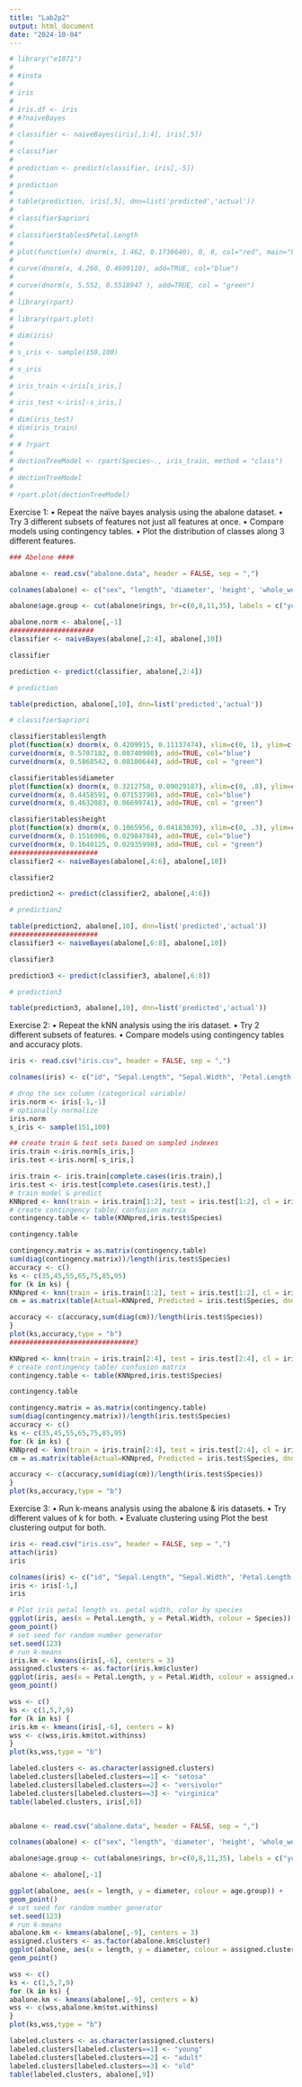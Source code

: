 ```yaml
---
title: "Lab2p2"
output: html_document
date: "2024-10-04"
---
```


```r
# library("e1071")
# 
# #insta
# 
# iris
# 
# iris.df <- iris
# #?naiveBayes
# 
# classifier <- naiveBayes(iris[,1:4], iris[,5])
# 
# classifier
# 
# prediction <- predict(classifier, iris[,-5])
# 
# prediction
# 
# table(prediction, iris[,5], dnn=list('predicted','actual'))
# 
# classifier$apriori
# 
# classifier$tables$Petal.Length
# 
# plot(function(x) dnorm(x, 1.462, 0.1736640), 0, 8, col="red", main="Petal length distribution for the 3 different species") 
# 
# curve(dnorm(x, 4.260, 0.4699110), add=TRUE, col="blue") 
# 
# curve(dnorm(x, 5.552, 0.5518947 ), add=TRUE, col = "green")
# 
# library(rpart)
# 
# library(rpart.plot)
# 
# dim(iris)
# 
# s_iris <- sample(150,100)
# 
# s_iris
# 
# iris_train <-iris[s_iris,]
# 
# iris_test <-iris[-s_iris,] 
# 
# dim(iris_test)
# dim(iris_train) 
# 
# # ?rpart
# 
# dectionTreeModel <- rpart(Species~., iris_train, method = "class") 
# 
# dectionTreeModel
# 
# rpart.plot(dectionTreeModel) 
```

Exercise 1:
• Repeat the naïve bayes analysis using the abalone dataset.
• Try 3 different subsets of features not just all features at once.
• Compare models using contingency tables.
• Plot the distribution of classes along 3 different features.
```r
### Abelone ####

abalone <- read.csv("abalone.data", header = FALSE, sep = ",")

colnames(abalone) <- c("sex", "length", 'diameter', 'height', 'whole_weight', 'shucked_wieght', 'viscera_wieght', 'shell_weight', 'rings' )

abalone$age.group <- cut(abalone$rings, br=c(0,8,11,35), labels = c("young", 'adult', 'old')) 

abalone.norm <- abalone[,-1]
#####################
classifier <- naiveBayes(abalone[,2:4], abalone[,10])

classifier

prediction <- predict(classifier, abalone[,2:4])

# prediction

table(prediction, abalone[,10], dnn=list('predicted','actual'))

# classifier$apriori

classifier$tables$length
plot(function(x) dnorm(x, 0.4209915, 0.11137474), xlim=c(0, 1), ylim=c(0,5), col="red", main="Abalone length distribution [red=young, blue=adult, green=old]")
curve(dnorm(x, 0.5707182, 0.08740980), add=TRUE, col="blue") 
curve(dnorm(x, 0.5868542, 0.08100644), add=TRUE, col = "green")

classifier$tables$diameter
plot(function(x) dnorm(x, 0.3212758, 0.09029187), xlim=c(0, .8), ylim=c(0,7), col="red", main="Abalone diameter distribution [red=young, blue=adult, green=old]")
curve(dnorm(x, 0.4458591, 0.07153798), add=TRUE, col="blue") 
curve(dnorm(x, 0.4632083, 0.06699741), add=TRUE, col = "green")

classifier$tables$height
plot(function(x) dnorm(x, 0.1065956, 0.04183039), xlim=c(0, .3), ylim=c(0,15), col="red", main="Abalone diameter distribution [red=young, blue=adult, green=old]")
curve(dnorm(x, 0.1516906, 0.02984784), add=TRUE, col="blue") 
curve(dnorm(x, 0.1648125, 0.02935998), add=TRUE, col = "green")
######################
classifier2 <- naiveBayes(abalone[,4:6], abalone[,10])

classifier2

prediction2 <- predict(classifier2, abalone[,4:6])

# prediction2

table(prediction2, abalone[,10], dnn=list('predicted','actual'))
######################
classifier3 <- naiveBayes(abalone[,6:8], abalone[,10])

classifier3

prediction3 <- predict(classifier3, abalone[,6:8])

# prediction3

table(prediction3, abalone[,10], dnn=list('predicted','actual'))
```

Exercise 2:
• Repeat the kNN analysis using the iris dataset.
• Try 2 different subsets of features.
• Compare models using contingency tables and accuracy plots.
```r
iris <- read.csv("iris.csv", header = FALSE, sep = ",")

colnames(iris) <- c("id", "Sepal.Length", "Sepal.Width", 'Petal.Length', 'Petal.Width', 'Species')

# drop the sex column (categorical variable)
iris.norm <- iris[-1,-1]
# optionally normalize
iris.norm
s_iris <- sample(151,100)

## create train & test sets based on sampled indexes
iris.train <-iris.norm[s_iris,]
iris.test <-iris.norm[-s_iris,]

iris.train <- iris.train[complete.cases(iris.train),]
iris.test <- iris.test[complete.cases(iris.test),]
# train model & predict
KNNpred <- knn(train = iris.train[1:2], test = iris.test[1:2], cl = iris.train$Species, k = 55)
# create contingency table/ confusion matrix
contingency.table <- table(KNNpred,iris.test$Species)

contingency.table

contingency.matrix = as.matrix(contingency.table)
sum(diag(contingency.matrix))/length(iris.test$Species)
accuracy <- c()
ks <- c(35,45,55,65,75,85,95)
for (k in ks) {
KNNpred <- knn(train = iris.train[1:2], test = iris.test[1:2], cl = iris.train$Species, k = k)
cm = as.matrix(table(Actual=KNNpred, Predicted = iris.test$Species, dnn=list('predicted','actual')))

accuracy <- c(accuracy,sum(diag(cm))/length(iris.test$Species))
}
plot(ks,accuracy,type = "b")
###############################3

KNNpred <- knn(train = iris.train[2:4], test = iris.test[2:4], cl = iris.train$Species, k = 55)
# create contingency table/ confusion matrix
contingency.table <- table(KNNpred,iris.test$Species)

contingency.table

contingency.matrix = as.matrix(contingency.table)
sum(diag(contingency.matrix))/length(iris.test$Species)
accuracy <- c()
ks <- c(35,45,55,65,75,85,95)
for (k in ks) {
KNNpred <- knn(train = iris.train[2:4], test = iris.test[2:4], cl = iris.train$Species, k = k)
cm = as.matrix(table(Actual=KNNpred, Predicted = iris.test$Species, dnn=list('predicted','actual')))

accuracy <- c(accuracy,sum(diag(cm))/length(iris.test$Species))
}
plot(ks,accuracy,type = "b")
```


Exercise 3:
• Run k-means analysis using the abalone & iris datasets.
• Try different values of k for both.
• Evaluate clustering using Plot the best clustering output for both.
```r
iris <- read.csv("iris.csv", header = FALSE, sep = ",")
attach(iris)
iris

colnames(iris) <- c("id", "Sepal.Length", "Sepal.Width", 'Petal.Length', 'Petal.Width', 'Species')
iris <- iris[-1,]
iris

# Plot iris petal length vs. petal width, color by species
ggplot(iris, aes(x = Petal.Length, y = Petal.Width, colour = Species)) +
geom_point()
# set seed for random number generator
set.seed(123)
# run k-means
iris.km <- kmeans(iris[,-6], centers = 3)
assigned.clusters <- as.factor(iris.km$cluster)
ggplot(iris, aes(x = Petal.Length, y = Petal.Width, colour = assigned.clusters)) +
geom_point()

wss <- c()
ks <- c(1,5,7,9)
for (k in ks) {
iris.km <- kmeans(iris[,-6], centers = k)
wss <- c(wss,iris.km$tot.withinss)
}
plot(ks,wss,type = "b")

labeled.clusters <- as.character(assigned.clusters)
labeled.clusters[labeled.clusters==1] <- "setosa"
labeled.clusters[labeled.clusters==2] <- "versivolor"
labeled.clusters[labeled.clusters==3] <- "virginica"
table(labeled.clusters, iris[,6])


abalone <- read.csv("abalone.data", header = FALSE, sep = ",")

colnames(abalone) <- c("sex", "length", 'diameter', 'height', 'whole_weight', 'shucked_wieght', 'viscera_wieght', 'shell_weight', 'rings' )

abalone$age.group <- cut(abalone$rings, br=c(0,8,11,35), labels = c("young", 'adult', 'old'))

abalone <- abalone[,-1]

ggplot(abalone, aes(x = length, y = diameter, colour = age.group)) +
geom_point()
# set seed for random number generator
set.seed(123)
# run k-means
abalone.km <- kmeans(abalone[,-9], centers = 3)
assigned.clusters <- as.factor(abalone.km$cluster)
ggplot(abalone, aes(x = length, y = diameter, colour = assigned.clusters)) +
geom_point()

wss <- c()
ks <- c(1,5,7,9)
for (k in ks) {
abalone.km <- kmeans(abalone[,-9], centers = k)
wss <- c(wss,abalone.km$tot.withinss)
}
plot(ks,wss,type = "b")

labeled.clusters <- as.character(assigned.clusters)
labeled.clusters[labeled.clusters==1] <- "young"
labeled.clusters[labeled.clusters==2] <- "adult"
labeled.clusters[labeled.clusters==3] <- "old"
table(labeled.clusters, abalone[,9])
```

